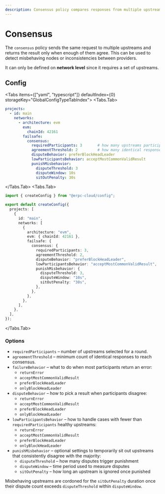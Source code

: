 ```yaml
---
description: Consensus policy compares responses from multiple upstreams and returns the agreed result
---
```



# Consensus

The `consensus` policy sends the same request to multiple upstreams and returns the result only when enough of them agree. This can be used to detect misbehaving nodes or inconsistencies between providers.

It can only be defined on **network level** since it requires a set of upstreams.

## Config

<Tabs items={["yaml", "typescript"]} defaultIndex={0} storageKey="GlobalConfigTypeTabIndex">
  <Tabs.Tab>
```yaml filename="erpc.yaml"
projects:
  - id: main
    networks:
      - architecture: evm
        evm:
          chainId: 42161
        failsafe:
          consensus:
            requiredParticipants: 3       # how many upstreams participate
            agreementThreshold: 2         # how many identical responses are needed
            disputeBehavior: preferBlockHeadLeader
            lowParticipantsBehavior: acceptMostCommonValidResult
            punishMisbehavior:
              disputeThreshold: 3
              disputeWindow: 10s
              sitOutPenalty: 30s
```
  </Tabs.Tab>
  <Tabs.Tab>
```ts filename="erpc.ts"
import { createConfig } from "@erpc-cloud/config";

export default createConfig({
  projects: [
    {
      id: "main",
      networks: [
        {
          architecture: "evm",
          evm: { chainId: 42161 },
          failsafe: {
            consensus: {
              requiredParticipants: 3,
              agreementThreshold: 2,
              disputeBehavior: "preferBlockHeadLeader",
              lowParticipantsBehavior: "acceptMostCommonValidResult",
              punishMisbehavior: {
                disputeThreshold: 3,
                disputeWindow: "10s",
                sitOutPenalty: "30s",
              },
            },
          },
        },
      ],
    },
  ],
});
```
  </Tabs.Tab>
</Tabs>

### Options

- `requiredParticipants` – number of upstreams selected for a round.
- `agreementThreshold` – minimum count of identical responses to reach consensus.
- `failureBehavior` – what to do when most participants return an error:
  - `returnError`
  - `acceptMostCommonValidResult`
  - `preferBlockHeadLeader`
  - `onlyBlockHeadLeader`
- `disputeBehavior` – how to pick a result when participants disagree:
  - `returnError`
  - `acceptMostCommonValidResult`
  - `preferBlockHeadLeader`
  - `onlyBlockHeadLeader`
- `lowParticipantsBehavior` – how to handle cases with fewer than `requiredParticipants` healthy upstreams:
  - `returnError`
  - `acceptMostCommonValidResult`
  - `preferBlockHeadLeader`
  - `onlyBlockHeadLeader`
- `punishMisbehavior` – optional settings to temporarily sit out upstreams that consistently disagree with the majority:
  - `disputeThreshold` – how many disputes trigger punishment
  - `disputeWindow` – time period used to measure disputes
  - `sitOutPenalty` – how long an upstream is ignored once punished

<Callout type="info">Misbehaving upstreams are cordoned for the `sitOutPenalty` duration once their dispute count exceeds `disputeThreshold` within `disputeWindow`.</Callout>

